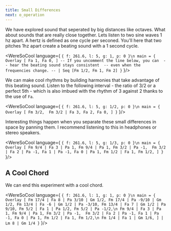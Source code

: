 ```yaml
---
title: Small Differences 
next: o_operation
---
```


We have explored sound that seperated by big distances like octaves. What about sounds that are really close together. Lets listen to two sine waves 1 hz apart.
A hertz is defined as one cycle per seconed. You'll here that two pitches 1hz apart create a beating sound with a 1 second cycle.


<WereSoCool language={
`{ f: 261.6, l: 5, g: 1, p: 0 }\n
main = {
  Overlay [
    Fa 1,
    Fa 0,
  ]
  -- If you uncomment the line below, you can 
  -- hear the beating sound stays consistent 
  -- even when the frequencies change.
  -- | Seq [Fm 1/2, Fm 1, Fm 2]
}`
}/>


We can make cool rhythms by building harmonies that take advantage of this beating sound. Listen to the following interval - the ratio of 3/2 or a perfect 5th - which is also imbued with the rhythm of 3 against 2 thanks to the use of `Fa`.

<WereSoCool language={
`{ f: 261.6, l: 5, g: 1/2, p: 0 }\n
main = {
  Overlay [
    Fm 3/2, 
    Fm 3/2 | Fa 3,
    Fa 2,
    Fa 0,
  ]
}`
}/>

Interesting things happen when you separate these small differences in space by panning them. I recommend listening to this in headphones or stereo speakers. 

<WereSoCool language={
`{ f: 261.6, l: 5, g: 1/3, p: 0 }\n
main = {
  Overlay [
    Fm 9/4 | Fa 3 | Pa 1,
    Fm 9/4 | Pa 1,
    Fm 3/2 | Pa -1, 
    Fm 3/2 | Fa 2 | Pa -1,
    Fa 1 | Pa -1,
    Fa 0 | Pa 1,
    Fm 1/2 | Fa 1,
    Fm 1/2,
  ]
}`
}/>

## A Cool Chord

We can end this experiment with a cool chord. 

<WereSoCool language={
`{ f: 261.6, l: 1, g: 1, p: 0 }\n
main = {
  Overlay [
    Fm 17/4 | Fa 8 | Pa 3/10 | Gm 1/2,
    Fm 17/4 | Pa -9/10 | Gm 1/2,
    Fm 13/4 | Fa -6 | Gm 1/2 | Pa -3/10,
    Fm 13/4 | Fa 7 | Gm 1/2 | Pa 9/10,
    Fm 5/2 | Fa 1 | Pa 1/2,
    Fm 5/2 | Pa -1/2,\n
    Fm 9/4 | Fa 3 | Pa 1,
    Fm 9/4 | Pa 1,
    Fm 3/2 | Pa -1, 
    Fm 3/2 | Fa 2 | Pa -1,
    Fa 1 | Pa -1,
    Fa 0 | Pa 1,
    Fm 1/2 | Fa 1,
    Fm 1/2,\n
    Fm 1/4 | Fa 1 | Gm 1/6,
  ]
  | Lm 8
  | Gm 1/4
}`
}/>
